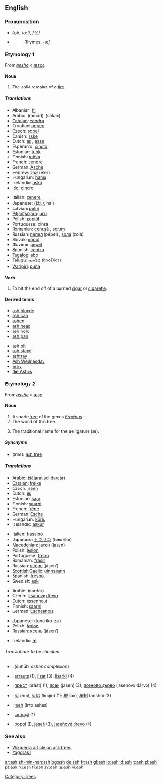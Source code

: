{{see|Ash}}
==English==
{{wikipedia}}

===Pronunciation===
*ăsh, /æʃ/, /<tt>{S</tt>/
*{{audio|en-us-ash.ogg|Audio (US)}}
*:Rhymes: [[Rhymes:English:-æʃ|-æʃ]]

===Etymology 1===
From {{ME.}} ''[[asshe]]'' < {{OE.}} ''[[æsce]]''.

====Noun====
{{en-noun|es}}

# The solid remains of a [[fire]].

=====Translations=====
{{trans-top|solid remains of a fire}}
*Albanian: [[hi]] {{m}}
*Arabic: {{ARchar|[[رماد]]}} (ramād), {{ARchar|[[سكن]]}} (sákan)
*[[Catalan]]: [[cendra]] {{f}}
*Croatian: [[pepeo]] {{m}}
*Czech: [[popel]] {{m}}
*Danish: [[aske]]
*Dutch: [[as#Dutch|as]] {{f}}, [[asse#Dutch|asse]] {{f}}
*Esperanto: [[cindro]]
*Estonian: [[tuhk]]
*Finnish: [[tuhka]]
*French: [[cendre]] {{m}}
*German: [[Asche]] {{f}}
*Hebrew: [[אפר]] (efer) {{m}}
*Hungarian: [[hamu]]
*Icelandic: [[aska]] {{f}}
*[[Ido]]: [[cindro]]
{{trans-mid}}
*Italian: [[cenere]] {{f}}
*Japanese: {{JAchar|[[灰]]}} ([[はい]], hai)
*Latvian: [[pelni]] {{m}} {{p}}
*[[Pitjantjatjara]]: [[unu]]
*Polish: [[popiół]] {{m}}
*Portuguese: [[cinza]] {{f}}
*Romanian: [[cenuşă]] {{f}}, [[scrum]] {{m}}
*Russian: [[пепел]] (pépel) {{m}}, [[зола]] (zolá) {{f}}
*Slovak: [[popol]] {{m}}
*Slovene: [[pepel]] {{m}}
*Spanish: [[ceniza]] {{f}}
*[[Tagalog]]: [[abo]]
*[[Telugu]]: [[బూడిద]] (booDida)
*[[Warlpiri]]: [[puna]]
{{trans-bottom}}

====Verb====
{{en-verb|ash|es}}

# To hit the end off of a burned [[cigar]] or [[cigarette]].

====Derived terms====
{{top2}}
*[[ash blonde]]
*[[ash can]]
*[[ashen]]<!--belongs on the page for "ashen": Polish-popiół-->
*[[ash heap]]
*[[ash hole]]
*[[ash pan]]
{{mid2}}
*[[ash pit]]
*[[ash stand]]
*[[ashtray]]
*[[Ash Wednesday]]
*[[ashy]]
*[[the Ashes]]<!--in cricket-->
{{bottom}}

===Etymology 2===
From {{ME.}} ''[[asshe]]'' < {{OE.}} ''[[æsc]]''.

====Noun====
{{en-noun|es}}

# A shade [[tree]] of the genus ''[[Fraxinus]]''.
# The wood of this tree.
# {{orthography}} The traditional name for the ae ligature (æ).

=====Synonyms=====
*(''tree''): [[ash tree]]

=====Translations=====
{{trans-top|tree}}
*Arabic: {{ARchar|[[شجرة الدردار]]}} (šájarat ad-dardār) {{f}}
*[[Catalan]]: [[freixe]] {{m}}
*Czech: [[jasan]] {{m}}
*Dutch: [[es#Dutch|es]] {{m}}
*Estonian: [[saar#Estonian|saar]]
*Finnish: [[saarni]]
*French: [[frêne]] {{m}}
*German: [[Esche]] {{f}}
*Hungarian: [[kőris]]
*Icelandic: [[askur]] {{m}}
{{trans-mid}}
*Italian: [[frassino]] {{m}}
*Japanese: [[トネリコ]] (toneriko)
*[[Macedonian]]: јасен (jasen)
*Polish: [[jesion]] {{m}}
*Portuguese: [[freixo]] {{m}}
*Romanian: [[frasin]] {{m}}
*Russian: [[ясень]] (jásen’) {{m}}
*[[Scottish Gaelic]]: [[uinnseann]] {{m}}
*Spanish: [[fresno]] {{m}}
*Swedish: [[ask]]
{{trans-bottom}}

{{trans-top|wood}}
*Arabic: {{ARchar|[[دردار]]}} (dardār) {{m}}
*Czech: [[jasanový|jasanové]] [[dřevo]] {{n}}
*Dutch: [[essenhout]] {{n}}
*Finnish: [[saarni]]
*German: [[Eschenholz]] {{n}}
{{trans-mid}}
*Japanese: {{JAchar|[[トネリコ材]]}} (toneriko-zai)
*Polish: [[jesion]] {{m}}
*Russian: [[ясень]] (jásen’) {{m}}
{{trans-bottom}}

{{trans-top|ae ligature}}
*Icelandic: [[æ]] {{n}}
{{trans-mid}}
{{trans-bottom}}

======Translations to be checked======
<!--remove this section when all translations have been put into the appropriate table(s)-->
{{checktrans}}

*{{ttbc|Arabic}}: {{ARchar|[[شحوب]]}} (šuħūb, ''ashen complexion'')
*{{ttbc|Basque}}: [[errauts]] (1), [[lizar]] (3), [[lizarki]] (4)
*{{ttbc|Bulgarian}}: [[пръст]] (prǎst) {{f}} (1), [[ясен]] (jasen) {{m}} (3), [[ясеново дърво]] (jasenovo dǎrvo) {{n}} (4)
*{{ttbc|Chinese}}: [[灰]] (huī), [[灰烬]] (huījìn) (1); [[桉]] (ān), [[桉树]] (ānshù) (3)
*{{ttbc|Navajo}}: [[łeeh]] (into ashes)
*{{ttbc|Romanian}}: [[cenuşă]] {{f}} (1)
*{{ttbc|Slovak}}: [[popol]] {{m}} (1), [[jaseň]] {{m}} (3), [[jaseňové drevo]] {{n}} (4)

===See also===
*[[w:ash tree|Wikipedia article on ash trees]]
*[[Yggdrasil]]

[[Category:Trees]]

[[ar:ash]]
[[zh-min-nan:ash]]
[[bg:ash]]
[[de:ash]]
[[fr:ash]]
[[gl:ash]]
[[io:ash]]
[[id:ash]]
[[it:ash]]
[[pl:ash]]
[[pt:ash]]
[[ru:ash]]
[[fi:ash]]
[[sv:ash]]
[[ta:ash]]
[[vi:ash]]
